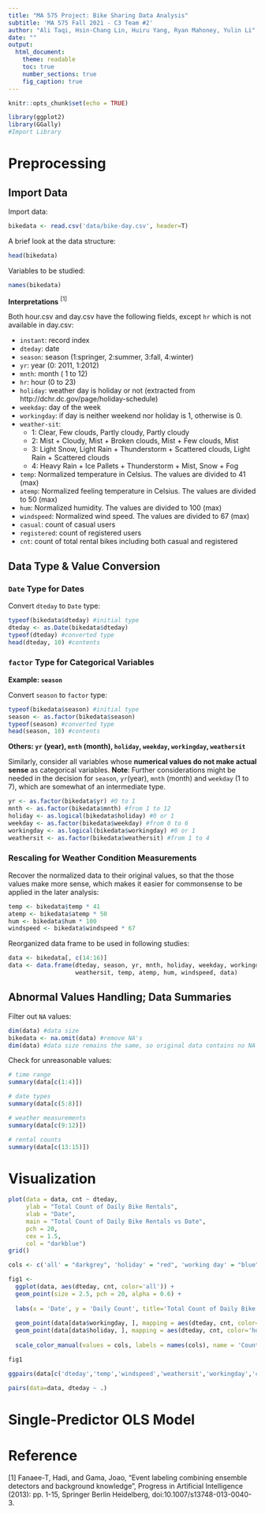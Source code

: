 ```yaml
---
title: "MA 575 Project: Bike Sharing Data Analysis"
subtitle: 'MA 575 Fall 2021 - C3 Team #2'
author: "Ali Taqi, Hsin-Chang Lin, Huiru Yang, Ryan Mahoney, Yulin Li"
date: ""
output: 
  html_document: 
    theme: readable
    toc: true
    number_sections: true
    fig_caption: true
---
```


```r
knitr::opts_chunk$set(echo = TRUE)
```

```r
library(ggplot2)
library(GGally)
#Import Library
```


# Preprocessing

## Import Data

Import data:
```r
bikedata <- read.csv('data/bike-day.csv', header=T)
```

A brief look at the data structure: 
```r
head(bikedata)
```

Variables to be studied: 
```r
names(bikedata)
```

**Interpretations** $^{[1]}$

Both hour.csv and day.csv have the following fields, except `hr` which is not available in day.csv:
	
- `instant`: record index
- `dteday`: date
- `season`: season (1:springer, 2:summer, 3:fall, 4:winter)
- `yr`: year (0: 2011, 1:2012)
- `mnth`: month ( 1 to 12)
- `hr`: hour (0 to 23)
- `holiday`: weather day is holiday or not (extracted from http://dchr.dc.gov/page/holiday-schedule)
- `weekday`: day of the week
- `workingday`: if day is neither weekend nor holiday is 1, otherwise is 0.
+ `weather-sit`: 
	- 1: Clear, Few clouds, Partly cloudy, Partly cloudy
	- 2: Mist + Cloudy, Mist + Broken clouds, Mist + Few clouds, Mist
	- 3: Light Snow, Light Rain + Thunderstorm + Scattered clouds, Light Rain + Scattered clouds
	- 4: Heavy Rain + Ice Pallets + Thunderstorm + Mist, Snow + Fog
- `temp`: Normalized temperature in Celsius. The values are divided to 41 (max)
- `atemp`: Normalized feeling temperature in Celsius. The values are divided to 50 (max)
- `hum`: Normalized humidity. The values are divided to 100 (max)
- `windspeed`: Normalized wind speed. The values are divided to 67 (max)
- `casual`: count of casual users
- `registered`: count of registered users
- `cnt`: count of total rental bikes including both casual and registered

## Data Type & Value Conversion

### `Date` Type for Dates

Convert `dteday` to `Date` type:
```r
typeof(bikedata$dteday) #initial type
dteday <- as.Date(bikedata$dteday)
typeof(dteday) #converted type
head(dteday, 10) #contents
```

### `factor` Type for Categorical Variables


**Example: `season`**

Convert `season` to `factor` type:
```r
typeof(bikedata$season) #initial type
season <- as.factor(bikedata$season)
typeof(season) #converted type
head(season, 10) #contents
```

**Others: `yr` (year), `mnth` (month), `holiday`, `weekday`, `workingday`, `weathersit`**

Similarly, consider all variables whose **numerical values do not make actual sense** as categorical variables. **Note**: Further considerations might be needed in the decision for `season`, `yr`(year), `mnth` (month) and `weekday` (1 to 7), which are somewhat of an intermediate type. 

```r
yr <- as.factor(bikedata$yr) #0 to 1
mnth <- as.factor(bikedata$mnth) #from 1 to 12
holiday <- as.logical(bikedata$holiday) #0 or 1
weekday <- as.factor(bikedata$weekday) #from 0 to 6
workingday <- as.logical(bikedata$workingday) #0 or 1
weathersit <- as.factor(bikedata$weathersit) #from 1 to 4
```

### Rescaling for Weather Condition Measurements

Recover the normalized data to their original values, so that the those values make more sense, which makes it easier for commonsense to be applied in the later analysis: 

```r
temp <- bikedata$temp * 41
atemp <- bikedata$atemp * 50
hum <- bikedata$hum * 100
windspeed <- bikedata$windspeed * 67 
```

Reorganized data frame to be used in following studies: 

```r
data <- bikedata[, c(14:16)]
data <- data.frame(dteday, season, yr, mnth, holiday, weekday, workingday,
                   weathersit, temp, atemp, hum, windspeed, data)
```

## Abnormal Values Handling; Data Summaries

Filter out `NA` values: 
```r
dim(data) #data size
bikedata <- na.omit(data) #remove NA's
dim(data) #data size remains the same, so original data contains no NA
```

Check for unreasonable values:
```r
# time range
summary(data[c(1:4)])

# date types
summary(data[c(5:8)])

# weather measurements
summary(data[c(9:12)])

# rental counts
summary(data[c(13:15)])
```

# Visualization

```r
plot(data = data, cnt ~ dteday,
     ylab = "Total Count of Daily Bike Rentals", 
     xlab = "Date",
     main = "Total Count of Daily Bike Rentals vs Date", 
     pch = 20, 
     cex = 1.5, 
     col = "darkblue")
grid()
```

```r
cols <- c('all' = "darkgrey", 'holiday' = "red", 'working day' = "blue")

fig1 <- 
  ggplot(data, aes(dteday, cnt, color='all')) + 
  geom_point(size = 2.5, pch = 20, alpha = 0.6) + 
  
  labs(x = 'Date', y = 'Daily Count', title='Total Count of Daily Bike Rentals vs Date') + 
  
  geom_point(data[data$workingday, ], mapping = aes(dteday, cnt, color='working day'), size = 1, pch = 16, alpha = 0.8) + 
  geom_point(data[data$holiday, ], mapping = aes(dteday, cnt, color='holiday'), size = 3, pch = 16, alpha = 1) + 
  
  scale_color_manual(values = cols, labels = names(cols), name = 'Count')

fig1
```
```r
ggpairs(data[c('dteday','temp','windspeed','weathersit','workingday','cnt')], progress = F, lower = list(continuous = wrap("points", alpha = 0.3, size=0.1)))
```


```r
pairs(data=data, dteday ~ .)
```

# Single-Predictor OLS Model



# Reference

[1] Fanaee-T, Hadi, and Gama, Joao, "Event labeling combining ensemble detectors and background knowledge", Progress in Artificial Intelligence (2013): pp. 1-15, Springer Berlin Heidelberg, doi:10.1007/s13748-013-0040-3.




